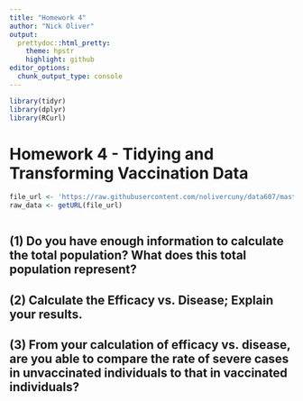```yaml
---
title: "Homework 4"
author: "Nick Oliver"
output:
  prettydoc::html_pretty:
    theme: hpstr
    highlight: github
editor_options: 
  chunk_output_type: console
---
```

```r
library(tidyr)
library(dplyr)
library(RCurl)
```

# Homework 4 - Tidying and Transforming Vaccination Data

```r
file_url <- 'https://raw.githubusercontent.com/nolivercuny/data607/master/homework4/israeli_vaccination_data_analysis_start.csv'
raw_data <- getURL(file_url)
```

```r
```
## (1) Do you have enough information to calculate the total population?  What does this total population represent?

## (2) Calculate the Efficacy vs. Disease; Explain your results.

## (3) From your calculation of efficacy vs. disease, are you able to compare the rate of severe cases in unvaccinated individuals to that in vaccinated individuals?